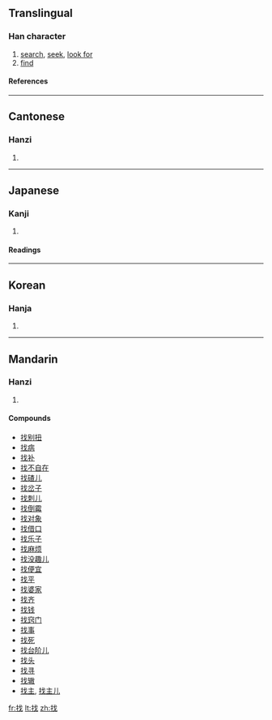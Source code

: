 ==Translingual==
===Han character===
{{Han char|rn=64|rad=手|as=04|sn=7|four=5305<sub>0</sub>|canj=手戈 (QI)}}
# [[search]], [[seek]], [[look for]]
# [[find]]
====References====
{{Han ref|kx=0419.180|dkj=11851|dj=0766.100|hdz=31835.040|uh=627E|ud=25214|bh=A7E4|bd=42980}}
----
==Cantonese==
===Hanzi===
{{yue-hanzi|jyut=|y=jaau2}}
# {{defn|Cantonese}}
----
==Japanese==
===Kanji===
{{ja-kanji|grade=|rs=手04}}
# {{defn|Japanese}} 
====Readings====
{{ja-readings|on=[[か]] (ka), [[げ]] (ge), [[そう]] (sō)|kun=[[さおさす]] (saosasu), [[たずねる]] (tazuneru)}}
----
==Korean==
===Hanja===
{{ko-hanja|hangeul=조|eumhun=|rv=jo|mr=cho|y=co}}
# {{defn|Korean}}
----
==Mandarin==
===Hanzi===
{{cmn-hanzi|pin=[[zhǎo]] ([[zhao3]]), [[zhěng]] ([[zheng3]])|wg=chao<sup>3</sup>, cheng<sup>3</sup>}}
# {{defn|Mandarin}}

====Compounds====
*[[找别扭]]
*[[找病]]
*[[找补]]
*[[找不自在]]
*[[找碴儿]]
*[[找岔子]]
*[[找刺儿]]
*[[找倒霉]]
*[[找对象]]
*[[找借口]]
*[[找乐子]]
*[[找麻烦]]
*[[找没趣儿]]
*[[找便宜]]
*[[找平]]
*[[找婆家]]
*[[找齐]]
*[[找钱]]
*[[找窍门]]
*[[找事]]
*[[找死]]
*[[找台阶儿]]
*[[找头]]
*[[找寻]]
*[[找辙]]
*[[找主]], [[找主儿]]

[[fr:找]]
[[lt:找]]
[[zh:找]]